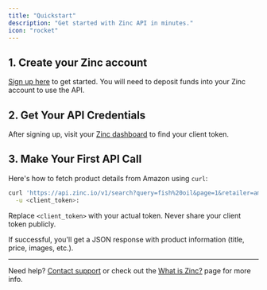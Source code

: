 ```yaml
---
title: "Quickstart"
description: "Get started with Zinc API in minutes."
icon: "rocket"
---
```


## 1. Create your Zinc account

<a href="https://dash.zinc.io/signup" target="_blank">Sign up here</a> to get started. You will need to deposit funds into your Zinc account to use the API.

## 2. Get Your API Credentials

After signing up, visit your <a href="https://dash.zinc.io" target="_blank">Zinc dashboard</a> to find your client token.

## 3. Make Your First API Call

Here's how to fetch product details from Amazon using `curl`:

```bash
curl 'https://api.zinc.io/v1/search?query=fish%20oil&page=1&retailer=amazon' \
  -u <client_token>:
```

<Info>
Replace <code>&lt;client_token&gt;</code> with your actual token. Never share your client token publicly.
</Info>

If successful, you'll get a JSON response with product information (title, price, images, etc.).

---

Need help? <a href="mailto:support@zinc.io">Contact support</a> or check out the [What is Zinc?](/what-is-zinc) page for more info.
